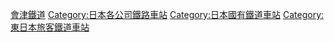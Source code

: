 {{Commonscat|Stations of Aizu Railway}}
{{DEFAULTSORT:Aizu}}
[[Category:會津鐵道|]]
[[Category:日本各公司鐵路車站|Category:日本各公司鐵路車站]]
[[Category:日本國有鐵道車站|Category:日本國有鐵道車站]]
[[Category:東日本旅客鐵道車站|Category:東日本旅客鐵道車站]]